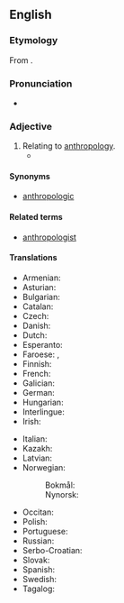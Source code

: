 ==English==

===Etymology===
From {{suffix|en|anthropology|ical}}.

===Pronunciation===
* {{a|US}} {{IPA|en|/æn.θɹə.pə.ˈlɑdʒikəl/}}

===Adjective===
{{en-adj}}

# Relating to [[anthropology]].
#* {{quote-journal|en|year=2012|month=March-April
|author=John T. Jost
|title=Social Justice: Is It in Our Nature (and Our Future)?
|volume=100|issue=2|page=162
|magazine={{w|American Scientist}}
|url=http://www.americanscientist.org/bookshelf/pub/social-justice-is-it-in-our-nature-and-our-future
|passage=He draws eclectically on studies of baboons, descriptive '''anthropological''' accounts of hunter-gatherer societies and, in a few cases, the fossil record.}}

====Synonyms====
* [[anthropologic]]

====Related terms====
* [[anthropologist]]

====Translations====
{{trans-top|relating to anthropology}}
* Armenian: {{t+|hy|մարդաբանական}}
* Asturian: {{t|ast|antropolóxicu}}
* Bulgarian: {{t|bg|антропологичен}}
* Catalan: {{t|ca|antropològic}}
* Czech: {{t+|cs|antropologický}}
* Danish: {{t|da|antropologisk}}
* Dutch: {{t+|nl|antropologisch}}
* Esperanto: {{t+|eo|antropologia}}
* Faroese: {{t|fo|mannfrøði-}}, {{t|fo|mannfrøðiligur}}
* Finnish: {{t+|fi|antropologinen}}
* French: {{t+|fr|anthropologique}}
* Galician: {{t|gl|antropolóxico}}
* German: {{t+|de|anthropologisch}}
* Hungarian: {{t+|hu|antropológiai}}
* Interlingue: {{t|ie|antropologic}}
* Irish: {{t|ga|antraipeolaíoch}}
{{trans-mid}}
* Italian: {{t+|it|antropologico}}
* Kazakh: {{t|kk|антропологиялық}}
* Latvian: {{t|lv|antropoloģisks}}
* Norwegian:
*: Bokmål: {{t|nb|antropologisk}}
*: Nynorsk: {{t|nn|antropologisk}}
* Occitan: {{t|oc|antropologic}}
* Polish: {{t+|pl|antropologiczny}}
* Portuguese: {{t|pt|antropológico}}
* Russian: {{t+|ru|антропологи́ческий}}
* Serbo-Croatian: {{t+|sh|antropološki}}
* Slovak: {{t+|sk|antropologický}}
* Spanish: {{t+|es|antropológico|m}}
* Swedish: {{t+|sv|antropologisk}}
* Tagalog: {{t|tl|dalubtauhin}}
{{trans-bottom}}